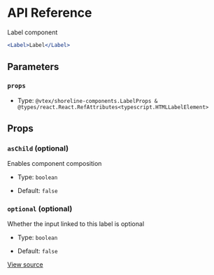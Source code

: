 # API Reference

Label component

```jsx
<Label>Label</Label>
```

## Parameters

### `props`

- Type: `@vtex/shoreline-components.LabelProps & @types/react.React.RefAttributes<typescript.HTMLLabelElement>`

## Props

### `asChild` (optional)

Enables component composition

- Type: `boolean`

- Default: `false`

### `optional` (optional)

Whether the input linked to this label is optional

- Type: `boolean`

- Default: `false`

[View source](https://github.com/vtex/shoreline/blob/157cabe04/packages/components/src/label/label.tsx#L21)
